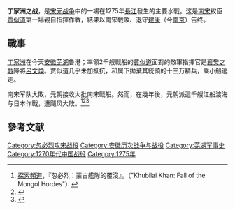 {{TotallyDisputed|time=2021-08-01}}
{{expert}}
'''丁家洲之战'''，是[[宋元战争|宋元战争]]中的一場在1275年[[長江|長江]]發生的主要水戰。这是[[南宋|南宋]]权臣[[賈似道|賈似道]]第一場親自指揮作戰，結果以南宋戰敗、退守[[建康|建康]]（今[[南京|南京]]）告终。

== 戰事 ==
[[丁家洲|丁家洲]]在今天[[安徽|安徽]][[芜湖|芜湖]]鲁港；率領2千艘戰船的[[賈似道|賈似道]]面對的敵軍指揮官是[[襄樊之戰|襄樊之戰]]降將[[呂文煥|呂文煥]]。贾似道几乎未加抵抗，和属下拋棄其統領的十三万精兵，乘小船逃走。

南宋军队大敗，元朝接收大批南宋戰船。然而，在幾年後，元朝派這千艘江船渡海与日本作戰，遭飓风大敗。<ref>[[探索頻道|探索頻道]]，『忽必烈：蒙古艦隊的覆沒』。（"Khubilai Khan: Fall of the Mongol Hordes"）</ref><ref>{{Cite web |url=http://news.ifeng.com/history/zhongguogudaishi/201001/0111_7181_1505573.shtml |title=《鳳凰網》：葬送忽必烈徵日艦隊真凶並非日本人的「神風」 |accessdate=2016-05-18 |archive-date=2020-11-03 |archive-url=https://web.archive.org/web/20201103161158/http://news.ifeng.com/history/zhongguogudaishi/201001/0111_7181_1505573.shtml |dead-url=no }}</ref><ref>{{Cite web |url=http://big5.huaxia.com/wh/gjzt/2008/00777856.html |title=《華夏經緯網》引用《東北新聞網》：『蒙古兩次出征日本沒能取勝的真正原因』 |accessdate=2011-01-29 |archive-date=2020-03-28 |archive-url=https://web.archive.org/web/20200328122946/http://big5.huaxia.com/wh/gjzt/2008/00777856.html |dead-url=no }}</ref>

== 參考文献 ==
{{Reflist|25em}}

{{War-stub}}

[[Category:忽必烈攻宋战役|Category:忽必烈攻宋战役]]
[[Category:安徽历次战争与战役|Category:安徽历次战争与战役]]
[[Category:芜湖军事史|Category:芜湖军事史]]
[[Category:1270年代中国战役|Category:1270年代中国战役]]
[[Category:1275年|Category:1275年]]